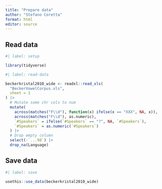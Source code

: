 ```yaml
---
title: "Prepare data"
author: "Stefano Coretta"
format: html
editor: source
---
```


## Read data

```r
#| label: setup

library(tidyverse)

```

```r
#| label: read-data

beckerkristal2010_wide <- readxl::read_xls(
  "BeckerVowelCorpus.xls",
  sheet = 1
) |> 
  # Mutate some chr cols to num
  mutate(
    across(matches("F\\d"), function(x) ifelse(x == "XXX", NA, x)),
    across(matches("F\\d"), as.numeric),
    `#Speakers` = ifelse(`#Speakers` == "?", NA, `#Speakers`),
    `#Speakers` = as.numeric(`#Speakers`)
  ) |> 
  # Drop empty column
  select(-`...98`) |> 
  drop_na(Language)
```

## Save data

```r
#| label: save

usethis::use_data(beckerkristal2010_wide)
```


